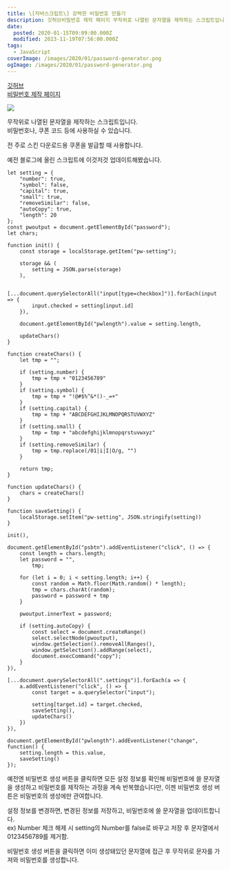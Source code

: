```yaml
---
title: \[자바스크립트\] 강력한 비밀번호 만들기
description: 깃허브비밀번호 제작 페이지 무작위로 나열된 문자열을 제작하는 스크립트입니다.비밀번호나, 쿠폰 코드 등에 사용하실 수 있습니다. 전 주로 스킨 다운로드용 쿠폰을 발급할 때 사용합니다. 예전 블로그에 올린 스크립트에 이것저것 업데이트해봤습니다.
date:
  posted: 2020-01-15T09:09:00.000Z
  modified: 2023-11-19T07:56:00.000Z
tags:
  - JavaScript
coverImage: /images/2020/01/password-generator.png
ogImage: /images/2020/01/password-generator.png
---
```


[깃허브](https://github.com/marshallku/Strong-Password-Generator)  
[비밀번호 제작 페이지](https://marshallku.github.io/Strong-Password-Generator/)

![](/images/2020/01/password-generator.png)

무작위로 나열된 문자열을 제작하는 스크립트입니다.  
비밀번호나, 쿠폰 코드 등에 사용하실 수 있습니다.

전 주로 스킨 다운로드용 쿠폰을 발급할 때 사용합니다.

예전 블로그에 올린 스크립트에 이것저것 업데이트해봤습니다.

```
let setting = {
    "number": true,
    "symbol": false,
    "capital": true,
    "small": true,
    "removeSimilar": false,
    "autoCopy": true,
    "length": 20
};
const pwoutput = document.getElementById("password");
let chars;

function init() {
    const storage = localStorage.getItem("pw-setting");

    storage && (
        setting = JSON.parse(storage)
    ),

    [...document.querySelectorAll("input[type=checkbox]")].forEach(input => {
        input.checked = setting[input.id]
    }),

    document.getElementById("pwlength").value = setting.length,

    updateChars()
}

function createChars() {
    let tmp = "";

    if (setting.number) {
        tmp = tmp + "0123456789"
    }
    if (setting.symbol) {
        tmp = tmp + "!@#$%^&*()-_=+"
    }
    if (setting.capital) {
        tmp = tmp + "ABCDEFGHIJKLMNOPQRSTUVWXYZ"
    }
    if (setting.small) {
        tmp = tmp + "abcdefghijklmnopqrstuvwxyz"
    }
    if (setting.removeSimilar) {
        tmp = tmp.replace(/01|i|I|O/g, "")
    }

    return tmp;
}

function updateChars() {
    chars = createChars()
}

function saveSetting() {
    localStorage.setItem("pw-setting", JSON.stringify(setting))
}

init(),

document.getElementById("psbtn").addEventListener("click", () => {
    const length = chars.length;
    let password = "",
        tmp;

    for (let i = 0; i < setting.length; i++) {
        const random = Math.floor(Math.random() * length);
        tmp = chars.charAt(random);
        password = password + tmp
    }

    pwoutput.innerText = password;

    if (setting.autoCopy) {
        const select = document.createRange()
        select.selectNode(pwoutput),
        window.getSelection().removeAllRanges(),
        window.getSelection().addRange(select),
        document.execCommand("copy");
    }
}),

[...document.querySelectorAll(".settings")].forEach(a => {
    a.addEventListener("click", () => {
        const target = a.querySelector("input");

        setting[target.id] = target.checked,
        saveSetting(),
        updateChars()
    })
}),

document.getElementById("pwlength").addEventListener("change", function() {
    setting.length = this.value,
    saveSetting()
});

```

예전엔 비밀번호 생성 버튼을 클릭하면 모든 설정 정보를 확인해 비밀번호에 쓸 문자열을 생성하고 비밀번호를 제작하는 과정을 계속 반복했습니다만, 이젠 비밀번호 생성 버튼은 비밀번호의 생성에만 관여합니다.

설정 정보를 변경하면, 변경된 정보를 저장하고, 비밀번호에 쓸 문자열을 업데이트합니다.  
ex) Number 체크 해제 시 setting의 Number를 false로 바꾸고 저장 후 문자열에서 0123456789를 제거함.

비밀번호 생성 버튼을 클릭하면 이미 생성돼있던 문자열에 접근 후 무작위로 문자를 가져와 비밀번호를 생성합니다.